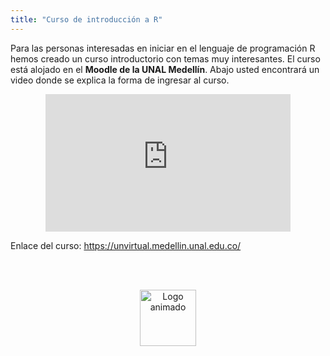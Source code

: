 ---
title: "Curso de introducción a R"
---

Para las personas interesadas en iniciar en el lenguaje de programación R hemos creado un curso introductorio con temas muy interesantes. El curso está alojado en el **Moodle de la UNAL Medellín**. Abajo usted encontrará un video donde se explica la forma de ingresar al curso.

<center>
<p><iframe width="392" height="220" src="https://www.youtube.com/embed/QflFnrPVEwc" frameborder="0" allow="accelerometer; autoplay; clipboard-write; encrypted-media; gyroscope; picture-in-picture" allowfullscreen=""></iframe></p>
</center>

Enlace del curso: [https://unvirtual.medellin.unal.edu.co/](https://unvirtual.medellin.unal.edu.co/)

<br>
<br>

<center>
<img src="imagenes/logo_R.gif" alt="Logo animado" width="90" height="90">
</center>
